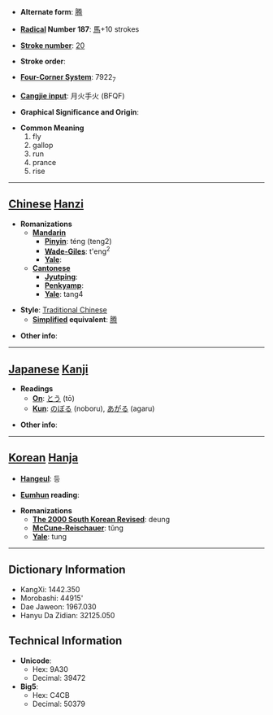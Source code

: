* '''Alternate form''': [[腾]]

* '''[[Wiktionary:Chinese radical index| Radical]] Number 187''': [[Wiktionary:Chinese radical index 馬|馬]]+10 strokes

* '''[[Wiktionary:Chinese total strokes index|Stroke number]]''': [[Wiktionary:Chinese total strokes index 20|20]]

* '''Stroke order''': 

* '''[[Wiktionary:Chinese four corner index|Four-Corner System]]''': 7922<sub>7</sub>

* '''[[Wiktionary:Chinese Cangjie index|Cangjie input]]''': 月火手火 (BFQF)

* '''Graphical Significance and Origin''': 

* '''Common Meaning'''
*#fly
*# gallop
*# run
*# prance
*# rise


----

== [[Chinese]] [[Hanzi]] ==

* '''Romanizations'''
** '''[[Mandarin]]'''
*** '''[[Pinyin]]''': téng (teng2)
*** '''[[Wade-Giles]]''': t'eng<sup>2</sup>
*** '''[[Yale]]''': 
** '''[[Cantonese]]'''
*** '''[[Jyutping]]''':
*** '''[[Penkyamp]]''': 
*** '''[[Yale]]''': tang4

* '''Style''': [[Traditional Chinese]] 
** '''[[Simplified Chinese|Simplified]] equivalent''': [[腾]]

* '''Other info''': 

----

== [[Japanese]] [[Kanji]] ==

* '''Readings'''
** '''[[On]]''': [[とう]] (tō)
** '''[[Kun]]''': [[のぼる]] (noboru), [[あがる]] (agaru)

* '''Other info''':  

----

== [[Korean]] [[Hanja]] ==

* '''[[Hangeul]]''': 등

* '''[[Eumhun]] reading''': 

* '''Romanizations'''
** '''[[The 2000 South Korean Revised Romanization|The 2000 South Korean Revised]]''': deung
** '''[[McCune-Reischauer]]''': tŭng
** '''[[Yale]]''': tung

----

== Dictionary Information ==

* KangXi: 1442.350
* Morobashi: 44915'
* Dae Jaweon: 1967.030
* Hanyu Da Zidian: 32125.050

== Technical Information ==

* '''Unicode''':
** Hex: 9A30
** Decimal: 39472
* '''Big5''':
** Hex: C4CB
** Decimal: 50379